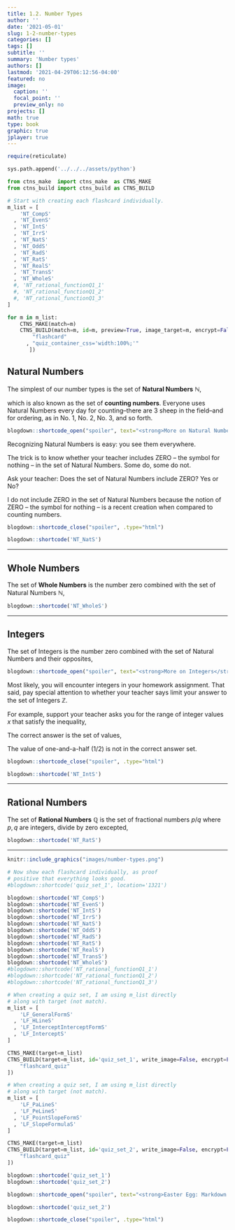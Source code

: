 ```yaml
---
title: 1.2. Number Types
author: ''
date: '2021-05-01'
slug: 1-2-number-types
categories: []
tags: []
subtitle: ''
summary: 'Number types'
authors: []
lastmod: '2021-04-29T06:12:56-04:00'
featured: no
image:
  caption: ''
  focal_point: ''
  preview_only: no
projects: []
math: true
type: book
graphic: true
jplayer: true
---
```

```r
require(reticulate)
```

```python
sys.path.append('../../../assets/python')

from ctns_make  import ctns_make  as CTNS_MAKE
from ctns_build import ctns_build as CTNS_BUILD
```

```python
# Start with creating each flashcard individually.
m_list = [
    'NT_CompS'
  , 'NT_EvenS'
  , 'NT_IntS'
  , 'NT_IrrS'
  , 'NT_NatS'
  , 'NT_OddS'
  , 'NT_RadS'
  , 'NT_RatS'
  , 'NT_RealS'
  , 'NT_TransS'
  , 'NT_WholeS'
  #, 'NT_rational_functionQ1_1'
  #, 'NT_rational_functionQ1_2'
  #, 'NT_rational_functionQ1_3'
]

for m in m_list:
    CTNS_MAKE(match=m)
    CTNS_BUILD(match=m, id=m, preview=True, image_target=m, encrypt=False, opt_ctns = [ 
        "flashcard"
      , "quiz_container_css='width:100%;'"
       ])
```

## Natural Numbers

The simplest of our number types is the set of **Natural Numbers** $\mathbb{N}$,

\begin{equation}
\mathbb{N} = \{1, 2, 3, ...\},
\end{equation}

which is also known as the set of **counting numbers**. Everyone uses Natural Numbers every day for counting--there are 3 sheep in the field--and for ordering, as in No. 1, No. 2, No. 3, and so forth.

```r
blogdown::shortcode_open("spoiler", text="<strong>More on Natural Numbers</strong>", .type="html")
```

Recognizing Natural Numbers is easy: you see them everywhere. 

The trick is to know whether your teacher includes ZERO -- the symbol for nothing -- in the set of Natural Numbers. Some do, some do not.

Ask your teacher: Does the set of Natural Numbers include ZERO? Yes or No?

I do not include ZERO in the set of Natural Numbers because the notion of ZERO -- the symbol for nothing -- is a recent creation when compared to counting numbers.

```r
blogdown::shortcode_close("spoiler", .type="html")
```

```r
blogdown::shortcode('NT_NatS')
```

----

## Whole Numbers

The set of **Whole Numbers** is the number zero combined with the set of Natural Numbers $\mathbb{N}$,

\begin{equation}
\text{whole numbers} = \{0, 1, 2, 3, ...\}
\end{equation}

```r
blogdown::shortcode('NT_WholeS')
```

----

## Integers

The set of Integers is the number zero combined with the set of Natural Numbers and their opposites,

\begin{equation}
\mathbb{Z} = \{..., -3, -2, -1, 0, 1, 2, 3, ...\}
\end{equation}

```r
blogdown::shortcode_open("spoiler", text="<strong>More on Integers</strong>", .type="html")
```
Most likely, you will encounter integers in your homework assignment. That said, pay special attention to whether your teacher says limit your answer to the set of Integers $\mathbb{Z}$.

For example, support your teacher asks you for the range of integer values $x$ that satisfy the inequality,

\begin{equation}
-2 \le x \le 4.
\end{equation}

The correct answer is the set of values,

\begin{equation}
x \in {-2, -1, 0, 1, 2, 3, 4}
\end{equation}

The value of one-and-a-half ($1/2$) is not in the correct answer set.
```r
blogdown::shortcode_close("spoiler", .type="html")
```

```r
blogdown::shortcode('NT_IntS')
```

----

## Rational Numbers

The set of **Rational Numbers** $\mathbb{Q}$ is the set of fractional numbers $p/q$ where $p,q$ are integers, divide by zero excepted,

\begin{equation}
\mathbb{Q} = \{ p/q \ |\  p,q \in \mathbb{Z}, q \ne 0 \}
\end{equation}

```r
blogdown::shortcode('NT_RatS')
```

----

```r
knitr::include_graphics("images/number-types.png")
```


```r

# Now show each flashcard individually, as proof
# positive that everything looks good.
#blogdown::shortcode('quiz_set_1', location='1321')

blogdown::shortcode('NT_CompS')
blogdown::shortcode('NT_EvenS')
blogdown::shortcode('NT_IntS')
blogdown::shortcode('NT_IrrS')
blogdown::shortcode('NT_NatS')
blogdown::shortcode('NT_OddS')
blogdown::shortcode('NT_RadS')
blogdown::shortcode('NT_RatS')
blogdown::shortcode('NT_RealS')
blogdown::shortcode('NT_TransS')
blogdown::shortcode('NT_WholeS')
#blogdown::shortcode('NT_rational_functionQ1_1')
#blogdown::shortcode('NT_rational_functionQ1_2')
#blogdown::shortcode('NT_rational_functionQ1_3')
```


```python
# When creating a quiz set, I am using m_list directly
# along with target (not match).
m_list = [
    'LF_GeneralFormS'
  , 'LF_HLineS'
  , 'LF_InterceptInterceptFormS'
  , 'LF_InterceptS'
]

CTNS_MAKE(target=m_list)
CTNS_BUILD(target=m_list, id='quiz_set_1', write_image=False, encrypt=False, opt_ctns = [ 
    "flashcard_quiz"
])

# When creating a quiz set, I am using m_list directly
# along with target (not match).
m_list = [
    'LF_PaLineS'
  , 'LF_PeLineS'
  , 'LF_PointSlopeFormS'
  , 'LF_SlopeFormulaS'
]

CTNS_MAKE(target=m_list)
CTNS_BUILD(target=m_list, id='quiz_set_2', write_image=False, encrypt=False, opt_ctns = [ 
    "flashcard_quiz"
])
```


```r
blogdown::shortcode('quiz_set_1')
blogdown::shortcode('quiz_set_2')
```

```r
blogdown::shortcode_open("spoiler", text="<strong>Easter Egg: Markdown Example</strong>", .type="html")
```

```r
blogdown::shortcode('quiz_set_2')
```

```r
blogdown::shortcode_close("spoiler", .type="html")
```
